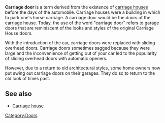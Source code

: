 '''Carriage door''' is a term derived from the existence of [[carriage house]]s before the days of the automobile.  Carriage houses were a building in which to park one's horse carriage.  A carriage door would be the doors of the carriage house.  Today, the use of the word "carriage door" refers to garage doors that are reminiscent of the looks and styles of the original Carriage House doors. 

With the introduction of the car, carriage doors were replaced with sliding overhead doors.  Carriage doors sometimes sagged because they were large and the inconvenience of getting out of your car led to the popularity of sliding overhead doors with automatic openers.

However, due to a return to old architectural styles, some home owners now put swing out carriage doors on their garages. They do so to return to the old look of times past.

== See also ==
* [[Carriage house]]

[[Category:Doors]]